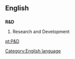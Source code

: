 ==English==
[[Category:English language]]
==={{abbreviation}}===
'''R&D'''
#Research and Development

[[pt:P&D]]